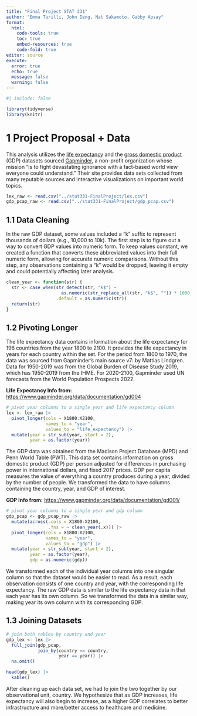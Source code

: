 ```yaml
---
title: "Final Project STAT 331"
author: "Emma Turilli, John Ieng, Nat Sakamoto, Gabby Apsay"
format: 
  html:
    code-tools: true
    toc: true
    embed-resources: true
    code-fold: true
editor: source
execute: 
  error: true
  echo: true
  message: false
  warning: false
---
```


```r
#| include: false

library(tidyverse)
library(knitr)
```

# 1 Project Proposal + Data

This analysis utilizes the [life expectancy](https://www.gapminder.org/data/) and the [gross domestic product](https://www.gapminder.org/data/) (GDP) datasets sourced [Gapminder](https://www.gapminder.org/about/about-gapminder/), a non-profit organization whose mission “is to fight devastating ignorance with a fact-based world view everyone could understand.” Their site provides data sets collected from many reputable sources and interactive visualizations on important world topics.

```r
lex_raw <- read.csv("../stat331-FinalProject/lex.csv")
gdp_pcap_raw <- read.csv("../stat331-FinalProject/gdp_pcap.csv")
```

## 1.1 Data Cleaning

In the raw GDP dataset, some values included a “k” suffix to represent thousands of dollars (e.g., 10,000 to 10k). The first step is to figure out a way to convert GDP values into numeric form. To keep values constant, we created a function that converts these abbreviated values into their full numeric form, allowing for accurate numeric comparisons. Without this step, any observations containing a “k” would be dropped, leaving it empty and could potentially affecting later analysis.

```r
clean_year <- function(str) {
  str <- case_when(str_detect(str, "k$") ~ 
                     as.numeric(str_replace_all(str, "k$", "")) * 1000, 
                   .default = as.numeric(str))
  return(str)
}
```

## 1.2 Pivoting Longer

The life expectancy data contains information about the life expectancy for 196 countries from the year 1800 to 2100. It provides the life expectancy in years for each country within the set. For the period from 1800 to 1970, the data was sourced from Gapminder’s main source v7: by Mattias Lindgren. Data for 1950-2019 was from the Global Burden of Disease Study 2019, which has 1950-2019 from the IHME. For 2020-2100, Gapminder used UN forecasts from the World Population Prospects 2022.

**Life Expectancy Info from:** [https://www.gapminder.org/data/documentation/gd004](https://www.gapminder.org/data/documentation/gd004)

```r
# pivot year columns to a single year and life expectancy column
lex <- lex_raw |>
  pivot_longer(cols = X1800:X2100, 
               names_to = "year", 
               values_to = "life_expectancy") |> 
  mutate(year = str_sub(year, start = 2), 
         year = as.factor(year))
```

The GDP data was obtained from the Madison Project Database (MPD) and Penn World Table (PWT). This data set contains information on gross domestic product (GDP) per person adjusted for differences in purchasing power in international dollars, and fixed 2017 prices. GDP per capita measures the value of everything a country produces during a year, divided by the number of people. We transformed the data to have columns containing the country, year, and GDP of interest.

**GDP Info from:** [https://www.gapminder.org/data/documentation/gd001/](https://www.gapminder.org/data/documentation/gd001/)

```r
# pivot year columns to a single year and gdp column
gdp_pcap <- gdp_pcap_raw |>
  mutate(across(.cols = X1800:X2100, 
                .fns = ~ clean_year(.x))) |> 
  pivot_longer(cols = X1800:X2100, 
               names_to = "year", 
               values_to = "gdp") |> 
  mutate(year = str_sub(year, start = 2), 
         year = as.factor(year), 
         gdp = as.numeric(gdp))
```

We transformed each of the individual year columns into one singular column so that the dataset would be easier to read. As a result, each observation consists of one country and year, with the corresponding life expectancy. The raw GDP data is similar to the life expectancy data in that each year has its own column. So we transformed the data in a similar way, making year its own column with its corresponding GDP. 

## 1.3 Joining Datasets

```r
# join both tables by country and year
gdp_lex <- lex |> 
  full_join(gdp_pcap, 
            join_by(country == country, 
                    year == year)) |> 
  na.omit()

head(gdp_lex) |>
  kable()
```

After cleaning up each data set, we had to join the two together by our observational unit, country. We hypothesize that as GDP increases, life expectancy will also begin to increase, as a higher GDP correlates to better infrastructure and more/better access to healthcare and medicine.
